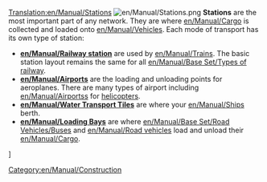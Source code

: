 [[Translation:en/Manual/Stations]]
[[File:en/Manual/Stations.png|right]]
'''Stations''' are the most important part of any network. They are where [[en/Manual/Cargo]] is collected and loaded onto [[en/Manual/Vehicles]]. Each mode of transport has its own type of station:

*'''[[en/Manual/Railway station]]''' are used by [[en/Manual/Trains]].  The basic station layout remains the same for all [[en/Manual/Base Set/Types of railway]].
*'''[[en/Manual/Airports]]''' are the loading and unloading points for aeroplanes. There are many types of airport including [[en/Manual/Airports]]s for [[:Category:en/Manual/Base Set/Aircraft/Helicopters|helicopters]].
*'''[[en/Manual/Water Transport Tiles]]''' are where your [[en/Manual/Ships]] berth.
*'''[[en/Manual/Loading Bays]]''' are where [[en/Manual/Base Set/Road Vehicles/Buses]] and [[en/Manual/Road vehicles]] load and unload their [[en/Manual/Cargo]].


[[Category:en/Manual/Construction]]]